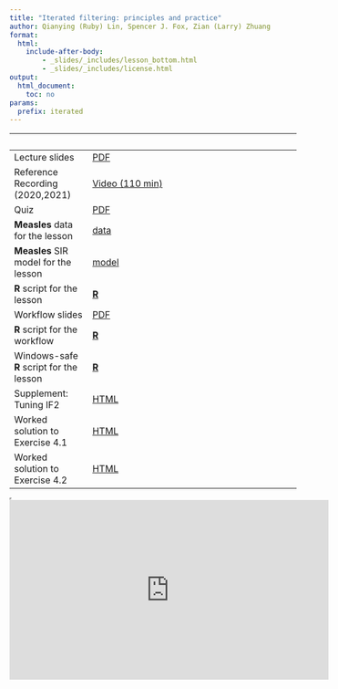 ```yaml
---
title: "Iterated filtering: principles and practice"
author: Qianying (Ruby) Lin, Spencer J. Fox, Zian (Larry) Zhuang
format: 
  html: 
    include-after-body:
        - _slides/_includes/lesson_bottom.html
        - _slides/_includes/license.html
output:
  html_document:
    toc: no
params:
  prefix: iterated
---
```


| &nbsp;                            | &nbsp;                                                                                     |
|-----------------------------------|--------------------------------------------------------------------------------------------|
| Lecture slides | [PDF](slides/mif/main.pdf) |
| Reference Recording (2020,2021) | [Video (110 min)](https://www.youtube.com/playlist?list=PLluGwj6FGt2S9cNE-rD3CZJY6X_KydOMi) |
| Quiz | [PDF](slides/mif/quiz.pdf) |
| **Measles** data for the lesson   | [data](slides/pfilter/Measles_Consett_1948.csv)|
| **Measles** SIR model for the lesson   | [model](slides/stochsim/model_measSIR.R)|
| **R** script for the lesson | [**R**](slides/mif/main.R) |
| Workflow slides | [PDF](slides/mif/workflow.pdf) |
| **R** script for the workflow | [**R**](slides/mif/workflow.R) |
| Windows-safe **R** script for the lesson | [**R**](slides/mif/main_win.R) |
| Supplement: Tuning IF2 | [HTML](slides/mif/if2_settings.html) |
| Worked solution to Exercise 4.1 | [HTML](slides/mif/Q_fit_seir.html) |
| Worked solution to Exercise 4.2 | [HTML](slides/mif/Q_fit_all.html) |


<iframe width="0" height="0">

</iframe>

<iframe data-external="1" width="560" height="315" src="https://www.youtube-nocookie.com/embed/videoseries?list=PLluGwj6FGt2S9cNE-rD3CZJY6X_KydOMi" frameborder="0" allow="accelerometer; autoplay; encrypted-media; gyroscope; picture-in-picture" allowfullscreen>

</iframe>
